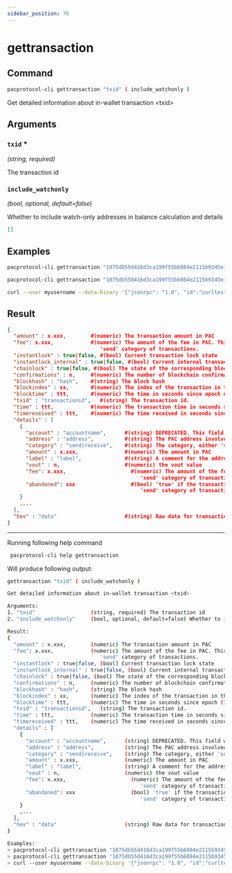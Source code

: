 ```yaml
---
sidebar_position: 76
---
```


# gettransaction
## Command

```bash
pacprotocol-cli gettransaction "txid" ( include_watchonly )
```

Get detailed information about in-wallet transaction &lt;txid&gt;



## Arguments

### `txid` <span class='asterisk'>*</span>
*(string, required)*

The transaction id


### `include_watchonly` 
*(bool, optional, default=false)*

Whether to include watch-only addresses in balance calculation and details

```json
[]
```




## Examples
```bash
pacprotocol-cli gettransaction "1075db55d416d3ca199f55b6084e2115b9345e16c5cf302fc80e9d5fbf5d48d"
```

```bash
pacprotocol-cli gettransaction "1075db55d416d3ca199f55b6084e2115b9345e16c5cf302fc80e9d5fbf5d48d" true
```

```bash
curl --user myusername --data-binary '{"jsonrpc": "1.0", "id":"curltest", "method": "gettransaction", "params": ["1075db55d416d3ca199f55b6084e2115b9345e16c5cf302fc80e9d5fbf5d48d"] }' -H 'content-type: text/plain;' http://127.0.0.1:1111/
```
## Result
```json
{
  "amount" : x.xxx,        #(numeric) The transaction amount in PAC
  "fee": x.xxx,            #(numeric) The amount of the fee in PAC. This is negative and only available for the 
                              'send' category of transactions.
  "instantlock" : true|false, #(bool) Current transaction lock state
  "instantlock_internal" : true|false, #(bool) Current internal transaction lock state
  "chainlock" : true|false, #(bool) The state of the corresponding block chainlock
  "confirmations" : n,     #(numeric) The number of blockchain confirmations
  "blockhash" : "hash",    #(string) The block hash
  "blockindex" : xx,       #(numeric) The index of the transaction in the block that includes it
  "blocktime" : ttt,       #(numeric) The time in seconds since epoch #(1 Jan 1970 GMT)
  "txid" : "transactionid",   #(string) The transaction id.
  "time" : ttt,            #(numeric) The transaction time in seconds since epoch #(1 Jan 1970 GMT)
  "timereceived" : ttt,    #(numeric) The time received in seconds since epoch #(1 Jan 1970 GMT)
  "details" : [
    {
      "account" : "accountname",      #(string) DEPRECATED. This field will be removed in V0.18. To see this deprecated field, start pacprotocold with -deprecatedrpc=accounts. The account name involved in the transaction, can be "" for the default account.
      "address" : "address",          #(string) The PAC address involved in the transaction
      "category" : "send|receive",    #(string) The category, either 'send' or 'receive'
      "amount" : x.xxx,               #(numeric) The amount in PAC
      "label" : "label",              #(string) A comment for the address/transaction, if any
      "vout" : n,                     #(numeric) the vout value
      "fee": x.xxx,                     #(numeric) The amount of the fee in PAC. This is negative and only available for the 
                                           'send' category of transactions.
      "abandoned": xxx                  #(bool) 'true' if the transaction has been abandoned #(inputs are respendable). Only available for the 
                                           'send' category of transactions.
    }
    ,...
  ],
  "hex" : "data"                      #(string) Raw data for transaction
}
```


___

Running following help command
```bash
 pacprotocol-cli help gettransaction
```
Will produce following output:


```bash
gettransaction "txid" ( include_watchonly )

Get detailed information about in-wallet transaction <txid>

Arguments:
1. "txid"                  (string, required) The transaction id
2. "include_watchonly"     (bool, optional, default=false) Whether to include watch-only addresses in balance calculation and details[]

Result:
{
  "amount" : x.xxx,        (numeric) The transaction amount in PAC
  "fee": x.xxx,            (numeric) The amount of the fee in PAC. This is negative and only available for the 
                              'send' category of transactions.
  "instantlock" : true|false, (bool) Current transaction lock state
  "instantlock_internal" : true|false, (bool) Current internal transaction lock state
  "chainlock" : true|false, (bool) The state of the corresponding block chainlock
  "confirmations" : n,     (numeric) The number of blockchain confirmations
  "blockhash" : "hash",    (string) The block hash
  "blockindex" : xx,       (numeric) The index of the transaction in the block that includes it
  "blocktime" : ttt,       (numeric) The time in seconds since epoch (1 Jan 1970 GMT)
  "txid" : "transactionid",   (string) The transaction id.
  "time" : ttt,            (numeric) The transaction time in seconds since epoch (1 Jan 1970 GMT)
  "timereceived" : ttt,    (numeric) The time received in seconds since epoch (1 Jan 1970 GMT)
  "details" : [
    {
      "account" : "accountname",      (string) DEPRECATED. This field will be removed in V0.18. To see this deprecated field, start pacprotocold with -deprecatedrpc=accounts. The account name involved in the transaction, can be "" for the default account.
      "address" : "address",          (string) The PAC address involved in the transaction
      "category" : "send|receive",    (string) The category, either 'send' or 'receive'
      "amount" : x.xxx,               (numeric) The amount in PAC
      "label" : "label",              (string) A comment for the address/transaction, if any
      "vout" : n,                     (numeric) the vout value
      "fee": x.xxx,                     (numeric) The amount of the fee in PAC. This is negative and only available for the 
                                           'send' category of transactions.
      "abandoned": xxx                  (bool) 'true' if the transaction has been abandoned (inputs are respendable). Only available for the 
                                           'send' category of transactions.
    }
    ,...
  ],
  "hex" : "data"                      (string) Raw data for transaction
}

Examples:
> pacprotocol-cli gettransaction "1075db55d416d3ca199f55b6084e2115b9345e16c5cf302fc80e9d5fbf5d48d"
> pacprotocol-cli gettransaction "1075db55d416d3ca199f55b6084e2115b9345e16c5cf302fc80e9d5fbf5d48d" true
> curl --user myusername --data-binary '{"jsonrpc": "1.0", "id":"curltest", "method": "gettransaction", "params": ["1075db55d416d3ca199f55b6084e2115b9345e16c5cf302fc80e9d5fbf5d48d"] }' -H 'content-type: text/plain;' http://127.0.0.1:1111/

```

